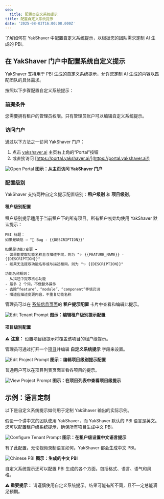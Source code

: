 ---
seo:
  title: 配置自定义系统提示
title: 配置自定义系统提示
date: '2025-08-03T16:00:00.000Z'
---

了解如何在 YakShaver 中配置自定义系统提示，以根据您的团队需求定制 AI 生成的 PBI。

## 在 YakShaver 门户中配置系统自定义提示

YakShaver 支持用于 PBI 生成的自定义系统提示，允许您定制 AI 生成的内容以匹配团队的具体需求。

按照以下步骤配置自定义系统提示：

### 前提条件

您需要拥有租户的管理员权限。只有管理员账户可以编辑自定义系统提示。


### 访问门户

通过以下方法之一访问 YakShaver 门户：

1. 点击 [yakshaver.ai](https://yakshaver.ai) 主页右上角的“Portal”按钮
2. 或直接访问 [https://portal.yakshaver.ai/](https://portal.yakshaver.ai/)

![Open Portal](/YakShaver/Docs/open-portal.png)
**图示：从主页访问 YakShaver 门户**

### 配置级别

YakShaver 支持两种自定义提示配置级别：**租户级别** 和 **项目级别**。

#### 租户级别配置

租户级别提示适用于当前租户下的所有项目。所有租户初始均使用 YakShaver 默认提示：

```plaintext
PBI 标题：
如果是缺陷 → "🐛 Bug - {{DESCRIPTION}}"

如果是功能/变更 →
- 如果能提取功能名称且与描述不同，则为 "✨ {{FEATURE_NAME}} - {{DESCRIPTION}}"
- 如果无法提取功能名称或与描述相同，则为 "✨ {{DESCRIPTION}}"

功能名称规则：
- 从描述中提取核心功能
- 最多 2 个词，不做额外操作
- 去除“feature”、“module”、“component”等填充词
- 描述应描述变更内容，不重复功能名称
```

管理员可以在 [系统信息页面](https://portal.yakshaver.ai/settings/systeminfo)的 **租户提示配置** 卡片中查看和编辑此提示。

![Edit Tenant Prompt](/YakShaver/Docs/edit-tenant-prompt.png)
**图示：编辑租户级别提示配置**


#### 项目级别配置

⚠️ **注意：** 设置项目级提示将覆盖该项目的租户级提示。

管理员可通过打开一个[项目](https://portal.yakshaver.ai/settings/projects)并编辑 **自定义系统提示** 字段来设置。

![Edit Project Prompt](/YakShaver/Docs/edit-project-prompt.png)
**图示：编辑项目级别提示配置**


普通用户可以在项目列表页面查看各项目的提示。

![View Project Prompt](/YakShaver/Docs/view-project-prompt.png)
**图示：在项目列表中查看项目级提示**


## 示例：语言定制

以下是自定义系统提示如何用于定制 YakShaver 输出的实际示例。

假设一个讲中文的团队使用 YakShaver，而 YakShaver 默认的 PBI 语言是英文。您可以配置租户级系统提示，确保所有项目生成中文 PBI。

![Configure Tenant Prompt](/YakShaver/Docs/config-tenant-prompt.png)
**图示：在租户级设置中文语言提示**


有了此配置，无论视频录制语言如何，YakShaver 都会生成中文 PBI。

![Chinese PBI](/YakShaver/Docs/Chinese-PBI.png)
**图示：生成的中文 PBI**


自定义系统提示还可以配置 PBI 生成的各个方面，包括格式、语言、语气和风格。

**⚠️ 重要提示：** 请谨慎使用自定义系统提示。结果可能有所不同，且不一定总能满足预期。